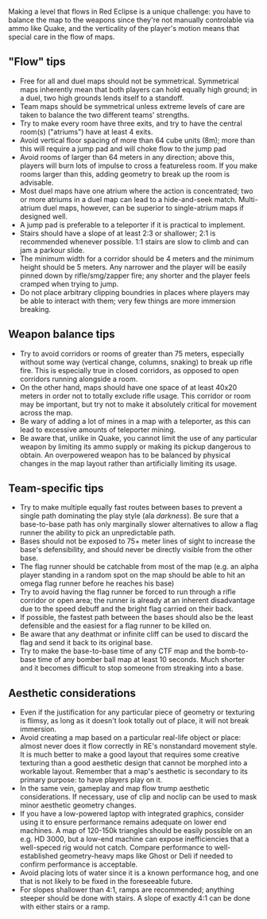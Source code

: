 Making a level that flows in Red Eclipse is a unique challenge: you have to balance the map to the weapons since they're not manually controlable via ammo like Quake, and the verticality of the player's motion means that special care in the flow of maps.


=="Flow" tips==
*Free for all and duel maps should not be symmetrical. Symmetrical maps inherently mean that both players can hold equally high ground; in a duel, two high grounds lends itself to a standoff.
*Team maps should be symmetrical unless extreme levels of care are taken to balance the two different teams' strengths.
*Try to make every room have three exits, and try to have the central room(s) ("atriums") have at least 4 exits. 
*Avoid vertical floor spacing of more than 64 cube units (8m); more than this will require a jump pad and will choke flow to the jump pad
*Avoid rooms of larger than 64 meters in any direction; above this, players will burn lots of impulse to cross a featureless room. If you make rooms larger than this, adding geometry to break up the room is advisable.
* Most duel maps have one atrium where the action is concentrated; two or more atriums in a duel map can lead to a hide-and-seek match. Multi-atrium duel maps, however, can be superior to single-atrium maps if designed well.
*A jump pad is preferable to a teleporter if it is practical to implement. 
*Stairs should have a slope of at least 2:3 or shallower; 2:1 is recommended whenever possible. 1:1 stairs are slow to climb and can jam a parkour slide.
*The minimum width for a corridor should be 4 meters and the minimum height should be 5 meters. Any narrower and the player will be easily pinned down by rifle/smg/zapper fire; any shorter and the player feels cramped when trying to jump.
*Do not place arbitrary clipping boundries in places where players may be able to interact with them; very few things are more immersion breaking.


==Weapon balance tips==
*Try to avoid corridors or rooms of greater than 75 meters, especially without some way (vertical change, columns, snaking) to break up rifle fire. This is especially true in closed corridors, as opposed to open corridors running alongside a room.
*On the other hand, maps should have one space of at least 40x20 meters in order not to totally exclude rifle usage. This corridor or room may be important, but try not to make it absolutely critical for movement across the map.
*Be wary of adding a lot of mines in a map with a teleporter, as this can lead to excessive amounts of teleporter mining.
*Be aware that, unlike in Quake, you cannot limit the use of any particular weapon by limiting its ammo supply or making its pickup dangerous to obtain. An overpowered weapon has to be balanced by physical changes in the map layout rather than artificially limiting its usage.


==Team-specific tips==
*Try to make multiple equally fast routes between bases to prevent a single path dominating the play style (ala ''darkness''). Be sure that a base-to-base path has only marginally slower alternatives to allow a flag runner the ability to pick an unpredictable path.
*Bases should not be exposed to 75+ meter lines of sight to increase the base's defensibility, and should never be directly visible from the other base.
*The flag runner should be catchable from most of the map (e.g. an alpha player standing in a random spot on the map should be able to hit an omega flag runner before he reaches his base)
*Try to avoid having the flag runner be forced to run through a rifle corridor or open area; the runner is already at an inherent disadvantage due to the speed debuff and the bright flag carried on their back.
*If possible, the fastest path between the bases should also be the least defensible and the easiest for a flag runner to be killed on.
*Be aware that any deathmat or infinite cliff can be used to discard the flag and send it back to its original base.
*Try to make the base-to-base time of any CTF map and the bomb-to-base time of any bomber ball map at least 10 seconds. Much shorter and it becomes difficult to stop someone from streaking into a base.


==Aesthetic considerations==
*Even if the justification for any particular piece of geometry or texturing is flimsy, as long as it doesn't look totally out of place, it will not break immersion.
*Avoid creating a map based on a particular real-life object or place: almost never does it flow correctly in  RE's nonstandard movement style. It is much better to make a good layout that requires some creative texturing than a good aesthetic design that cannot be morphed into a workable layout. Remember that a map's aesthetic is secondary to its primary purpose: to have players play on it. 
*In the same vein, gameplay and map flow trump aesthetic considerations. If necessary, use of clip and noclip can be used to mask minor aesthetic geometry changes.
*If you have a low-powered laptop with integrated graphics, consider using it to ensure performance remains adequate on lower end machines. A map of 120-150k triangles should be easily possible on an e.g. HD 3000, but a low-end machine can expose inefficiencies that a well-speced rig would not catch. Compare performance to well-established geometry-heavy maps like Ghost or Deli if needed to confirm performance is acceptable.
*Avoid placing lots of water since it is a known performance hog, and one that is not likely to be fixed in the foreseeable future.
*For slopes shallower than 4:1, ramps are recommended; anything steeper should be done with stairs. A slope of exactly 4:1 can be done with either stairs or a ramp.